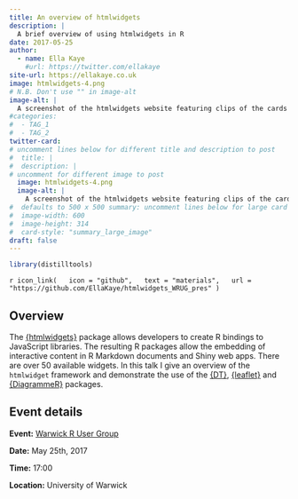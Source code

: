 ```yaml
---
title: An overview of htmlwidgets
description: |
  A brief overview of using htmlwidgets in R
date: 2017-05-25
author: 
  - name: Ella Kaye
    #url: https://twitter.com/ellakaye
site-url: https://ellakaye.co.uk
image: htmlwidgets-4.png
# N.B. Don't use "" in image-alt
image-alt: |
  A screenshot of the htmlwidgets website featuring clips of the cards for the DiagrammeR, leaflet, DT and tmap packages.
#categories:
#  - TAG_1
#  - TAG_2
twitter-card: 
# uncomment lines below for different title and description to post
#  title: |
#  description: |
# uncomment for different image to post
  image: htmlwidgets-4.png
  image-alt: |
    A screenshot of the htmlwidgets website featuring clips of the cards for the DiagrammeR, leaflet, DT and tmap packages.
#  defaults to 500 x 500 summary: uncomment lines below for large card
#  image-width: 600 
#  image-height: 314
#  card-style: "summary_large_image" 
draft: false
---
```


```r
library(distilltools)
```


`r icon_link(
  icon = "github",
  text = "materials",
  url = "https://github.com/EllaKaye/htmlwidgets_WRUG_pres"
)`

## Overview 

The [{htmlwidgets}](http://www.htmlwidgets.org/index.html){target="_blank"} package allows developers to create R bindings to JavaScript libraries. The resulting R packages allow the embedding of interactive content in R Markdown documents and Shiny web apps. There are over 50 available widgets. In this talk I give an overview of the `htmlwidget` framework and demonstrate the use of the [{DT}](https://rstudio.github.io/DT/){target="_blank"}, [{leaflet}](http://rstudio.github.io/leaflet/){target="_blank"} and [{DiagrammeR}](http://rich-iannone.github.io/DiagrammeR/){target="_blank"} packages.

## Event details

**Event:** [Warwick R User Group](https://warwick.ac.uk/fac/sci/wdsi/events/wrug/){target="_blank"}

**Date:** May 25th, 2017

**Time:** 17:00 

**Location:** University of Warwick
